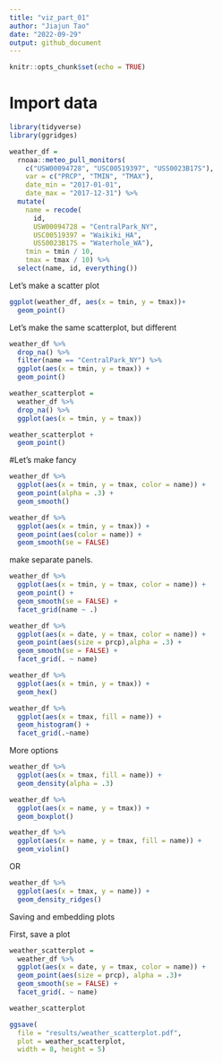```yaml
---
title: "viz_part_01"
author: "Jiajun Tao"
date: "2022-09-29"
output: github_document
---
```


```r
knitr::opts_chunk$set(echo = TRUE)
```


# Import data

```r
library(tidyverse)
library(ggridges)
```


```r
weather_df = 
  rnoaa::meteo_pull_monitors(
    c("USW00094728", "USC00519397", "USS0023B17S"),
    var = c("PRCP", "TMIN", "TMAX"), 
    date_min = "2017-01-01",
    date_max = "2017-12-31") %>%
  mutate(
    name = recode(
      id, 
      USW00094728 = "CentralPark_NY", 
      USC00519397 = "Waikiki_HA",
      USS0023B17S = "Waterhole_WA"),
    tmin = tmin / 10,
    tmax = tmax / 10) %>%
  select(name, id, everything())
```
Let's make a scatter plot

```r
ggplot(weather_df, aes(x = tmin, y = tmax))+
  geom_point()
```

Let's make the same scatterplot, but different

```r
weather_df %>% 
  drop_na() %>% 
  filter(name == "CentralPark_NY") %>% 
  ggplot(aes(x = tmin, y = tmax)) + 
  geom_point()
```

```r
weather_scatterplot = 
  weather_df %>% 
  drop_na() %>% 
  ggplot(aes(x = tmin, y = tmax))

weather_scatterplot +
  geom_point()
```

#Let's make fancy

```r
weather_df %>% 
  ggplot(aes(x = tmin, y = tmax, color = name)) +
  geom_point(alpha = .3) +
  geom_smooth()
```

```r
weather_df %>% 
  ggplot(aes(x = tmin, y = tmax)) +
  geom_point(aes(color = name)) +
  geom_smooth(se = FALSE)
```

make separate panels.

```r
weather_df %>% 
  ggplot(aes(x = tmin, y = tmax, color = name)) +
  geom_point() +
  geom_smooth(se = FALSE) +
  facet_grid(name ~ .)
```


```r
weather_df %>% 
  ggplot(aes(x = date, y = tmax, color = name)) +
  geom_point(aes(size = prcp),alpha = .3) +
  geom_smooth(se = FALSE) +
  facet_grid(. ~ name)
```

```r
weather_df %>% 
  ggplot(aes(x = tmin, y = tmax)) +
  geom_hex()
```


```r
weather_df %>% 
  ggplot(aes(x = tmax, fill = name)) +
  geom_histogram() +
  facet_grid(.~name)
```



More options

```r
weather_df %>% 
  ggplot(aes(x = tmax, fill = name)) +
  geom_density(alpha = .3)
```

```r
weather_df %>% 
  ggplot(aes(x = name, y = tmax)) +
  geom_boxplot()
```

```r
weather_df %>% 
  ggplot(aes(x = name, y = tmax, fill = name)) +
  geom_violin()
```

OR



```r
weather_df %>% 
  ggplot(aes(x = tmax, y = name)) +
  geom_density_ridges()
```

Saving and embedding plots 

First, save a plot

```r
weather_scatterplot =
  weather_df %>% 
  ggplot(aes(x = date, y = tmax, color = name)) +
  geom_point(aes(size = prcp), alpha = .3)+
  geom_smooth(se = FALSE) +
  facet_grid(. ~ name)

weather_scatterplot

ggsave(
  file = "results/weather_scatterplot.pdf", 
  plot = weather_scatterplot,
  width = 8, height = 5)
```

```r

```

